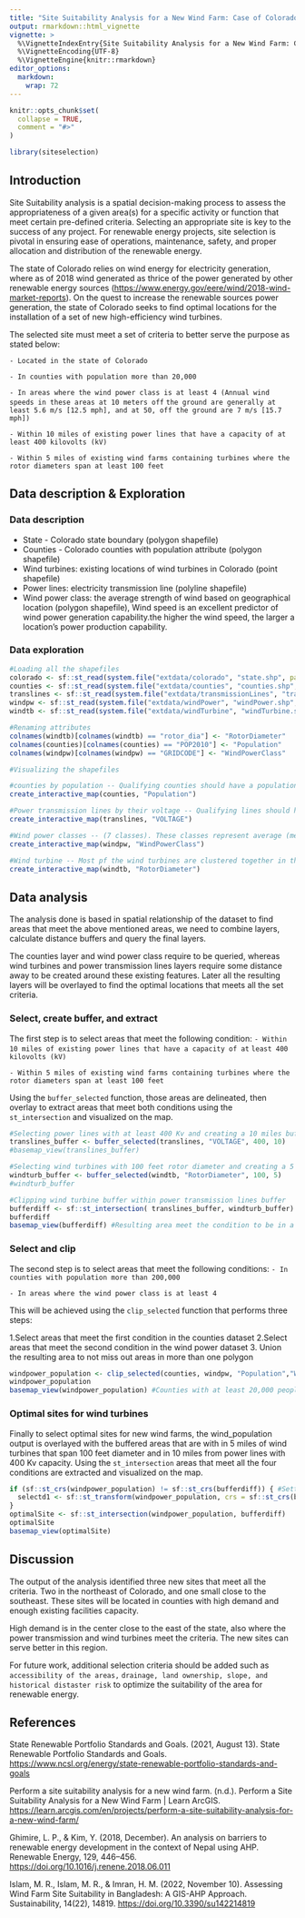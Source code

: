 ```yaml
---
title: "Site Suitability Analysis for a New Wind Farm: Case of Colorado optimal location for a set of new high-efficiency wind turbines"
output: rmarkdown::html_vignette
vignette: >
  %\VignetteIndexEntry{Site Suitability Analysis for a New Wind Farm: Case of Colorado optimal location for a set of new high-efficiency wind turbines}
  %\VignetteEncoding{UTF-8}
  %\VignetteEngine{knitr::rmarkdown}
editor_options: 
  markdown: 
    wrap: 72
---
```


```r
knitr::opts_chunk$set(
  collapse = TRUE,
  comment = "#>"
)
```

```r
library(siteselection)
```

## Introduction

Site Suitability analysis is a spatial decision-making process to assess
the appropriateness of a given area(s) for a specific activity or
function that meet certain pre-defined criteria. Selecting an
appropriate site is key to the success of any project. For renewable
energy projects, site selection is pivotal in ensuring ease of
operations, maintenance, safety, and proper allocation and distribution
of the renewable energy.

The state of Colorado relies on wind energy for electricity generation,
where as of 2018 wind generated as thrice of the power generated by
other renewable energy sources
(<https://www.energy.gov/eere/wind/2018-wind-market-reports>). On the
quest to increase the renewable sources power generation, the state of
Colorado seeks to find optimal locations for the installation of a set
of new high-efficiency wind turbines.

The selected site must meet a set of criteria to better serve the
purpose as stated below:

`- Located in the state of Colorado`

`- In counties with population more than 20,000`

`- In areas where the wind power class is at least 4 (Annual wind speeds in these areas at 10 meters off`
`the ground are generally at least 5.6 m/s [12.5 mph], and at 50, off the ground are 7 m/s [15.7 mph])`

`- Within 10 miles of existing power lines that have a capacity of at least 400 kilovolts (kV)`

`- Within 5 miles of existing wind farms containing turbines where the`
`rotor diameters span at least 100 feet`

## Data description & Exploration

### Data description

-   State - Colorado state boundary (polygon shapefile)
-   Counties - Colorado counties with population attribute (polygon
    shapefile)
-   Wind turbines: existing locations of wind turbines in Colorado
    (point shapefile)
-   Power lines: electricity transmission line (polyline shapefile)
-   Wind power class: the average strength of wind based on geographical
    location (polygon shapefile), Wind speed is an excellent predictor
    of wind power generation capability.the higher the wind speed, the
    larger a location's power production capability.

### Data exploration

```r
#Loading all the shapefiles
colorado <- sf::st_read(system.file("extdata/colorado", "state.shp", package="siteselection"))
counties <- sf::st_read(system.file("extdata/counties", "counties.shp", package="siteselection"))
translines <- sf::st_read(system.file("extdata/transmissionLines", "transmissionLine.shp", package="siteselection"))
windpw <- sf::st_read(system.file("extdata/windPower", "windPower.shp", package="siteselection"))
windtb <- sf::st_read(system.file("extdata/windTurbine", "windTurbine.shp", package="siteselection"))
```

```r
#Renaming attributes 
colnames(windtb)[colnames(windtb) == "rotor_dia"] <- "RotorDiameter"
colnames(counties)[colnames(counties) == "POP2010"] <- "Population"
colnames(windpw)[colnames(windpw) == "GRIDCODE"] <- "WindPowerClass"
```

```r
#Visualizing the shapefiles

#counties by population -- Qualifying counties should have a population of at least 20,000 to ensure an adequate demand
create_interactive_map(counties, "Population")  

#Power transmission lines by their voltage -- Qualifying lines should have a capacity of at least 400Kv
create_interactive_map(translines, "VOLTAGE")

#Wind power classes -- (7 classes). These classes represent average (mean) wind speed. Qualifying classes are from class 3 (wind speeds at 10 m off the ground are 5.6 m/s [12.5 mph], and at 50m, are 7 m/s [15.7 mph]), the higher the wind speed, the larger a location's power production capability. Zoom in to see clearly
create_interactive_map(windpw, "WindPowerClass")

#Wind turbine -- Most pf the wind turbines are clustered together in the eastern part of the state, where there is greater wind speeds
create_interactive_map(windtb, "RotorDiameter")
```

## Data analysis

The analysis done is based in spatial relationship of the dataset
to find areas that meet the above mentioned areas, we need to combine
layers, calculate distance buffers and query the final layers.

The counties layer and wind power class require to be queried, whereas
wind turbines and power transmission lines layers require some distance
away to be created around these existing features. Later all the
resulting layers will be overlayed to find the optimal locations that
meets all the set criteria.

### Select, create buffer, and extract

The first step is to select areas that meet the following condition:
`- Within 10 miles of existing power lines that have a capacity of at`
`least 400 kilovolts (kV)`

`- Within 5 miles of existing wind farms containing turbines where the`
`rotor diameters span at least 100 feet`

Using the `buffer_selected` function, those areas are delineated, 
then overlay to extract areas that meet both conditions using 
the `st_intersection` and visualized on the map. 

```r
#Selecting power lines with at least 400 Kv and creating a 10 miles buffer around the selected power transmission lines
translines_buffer <- buffer_selected(translines, "VOLTAGE", 400, 10)
#basemap_view(translines_buffer)

#Selecting wind turbines with 100 feet rotor diameter and creating a 5 miles buffer around the selected wind turbines
windturb_buffer <- buffer_selected(windtb, "RotorDiameter", 100, 5)
#windturb_buffer

#Clipping wind turbine buffer within power transmission lines buffer 
bufferdiff <- sf::st_intersection( translines_buffer, windturb_buffer)
bufferdiff
basemap_view(bufferdiff) #Resulting area meet the condition to be in a 10 miles radius of power transmission lines with at least 400 Kv capacity and in a 5 miles radius from wind turbines that span in 100 feet
```

### Select and clip

The second step is to select areas that meet the following conditions:
`- In counties with population more than 200,000`

`- In areas where the wind power class is at least 4`

This will be achieved using the `clip_selected` function that performs three steps:

1.Select areas that meet the first condition in the counties dataset
2.Select areas that meet the second condition in the wind power dataset
3. Union the resulting area to not miss out areas in more than one polygon

```r
windpower_population <- clip_selected(counties, windpw, "Population","WindPowerClass", 20000, 4)
windpower_population
basemap_view(windpower_population) #Counties with at least 20,000 people and wind power class of class union together
```

### Optimal sites for wind turbines

Finally to select optimal sites for new wind farms, 
the wind_population output is overlayed with the 
buffered areas that are with in 5 miles of wind turbines 
that span 100 feet diameter and in 10 miles from power lines 
with 400 Kv capacity. Using the `st_intersection` areas that meet 
all the four conditions are extracted and visualized on the map.
```r

if (sf::st_crs(windpower_population) != sf::st_crs(bufferdiff)) { #Setting the coordinate system
  selectd1 <- sf::st_transform(windpower_population, crs = sf::st_crs(bufferdiff))
}
optimalSite <- sf::st_intersection(windpower_population, bufferdiff)
optimalSite
basemap_view(optimalSite)
```

## Discussion

The output of the analysis identified three new sites that meet all the
criteria. Two in the northeast of Colorado, and one small close to the
southeast. These sites will be located in counties with high demand and
enough existing facilities capacity.

High demand is in the center close to the east of the state, also where
the power transmission and wind turbines meet the criteria. The new
sites can serve better in this region.

For future work, additional selection criteria should be added such as
`accessibility of the areas,`
`drainage, land ownership, slope, and historical distaster risk` to
optimize the suitability of the area for renewable energy.

## References

State Renewable Portfolio Standards and Goals. (2021, August 13). State
Renewable Portfolio Standards and Goals.
<https://www.ncsl.org/energy/state-renewable-portfolio-standards-and-goals>

Perform a site suitability analysis for a new wind farm. (n.d.). Perform
a Site Suitability Analysis for a New Wind Farm \| Learn ArcGIS.
<https://learn.arcgis.com/en/projects/perform-a-site-suitability-analysis-for-a-new-wind-farm/>

Ghimire, L. P., & Kim, Y. (2018, December). An analysis on barriers to
renewable energy development in the context of Nepal using AHP.
Renewable Energy, 129, 446--456.
<https://doi.org/10.1016/j.renene.2018.06.011>

Islam, M. R., Islam, M. R., & Imran, H. M. (2022, November 10).
Assessing Wind Farm Site Suitability in Bangladesh: A GIS-AHP Approach.
Sustainability, 14(22), 14819. <https://doi.org/10.3390/su142214819>
